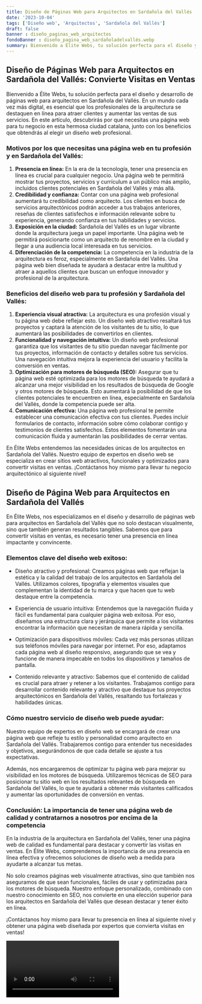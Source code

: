 ```yaml
---
title: Diseño de Páginas Web para Arquitectos en Sardañola del Vallés
date: '2023-10-04'
tags: ['Diseño web', 'Arquitectos', 'Sardañola del Vallés']
draft: false
banner : diseño_paginas_web_arquitectos
fondoBanner : diseño_pagina_web_sardañoladelvallés.webp
summary: Bienvenido a Élite Webs, tu solución perfecta para el diseño y desarrollo de páginas web para arquitectos en Sardañola del Vallés. En un mundo cada vez más digital, es esencial que los profesionales de la arquitectura se destaquen en línea para atraer clientes y aumentar las ventas de sus servicios. En este artículo, descubrirás por qué necesitas una página web para tu negocio en esta hermosa ciudad catalana, junto con los beneficios que obtendrás al elegir un diseño web profesional.
---
```


## **Diseño de Páginas Web para Arquitectos en Sardañola del Vallés: Convierte Visitas en Ventas**

Bienvenido a Élite Webs, tu solución perfecta para el diseño y desarrollo de páginas web para arquitectos en Sardañola del Vallés. En un mundo cada vez más digital, es esencial que los profesionales de la arquitectura se destaquen en línea para atraer clientes y aumentar las ventas de sus servicios. En este artículo, descubrirás por qué necesitas una página web para tu negocio en esta hermosa ciudad catalana, junto con los beneficios que obtendrás al elegir un diseño web profesional.

### **Motivos por los que necesitas una página web en tu profesión y en Sardañola del Vallés:**

1. **Presencia en línea:** En la era de la tecnología, tener una presencia en línea es crucial para cualquier negocio. Una página web te permitirá mostrar tus proyectos, servicios y currículum a un público más amplio, incluidos clientes potenciales en Sardañola del Vallés y más allá.
2. **Credibilidad y confianza:** Contar con una página web profesional aumentará tu credibilidad como arquitecto. Los clientes en busca de servicios arquitectónicos podrán acceder a tus trabajos anteriores, reseñas de clientes satisfechos e información relevante sobre tu experiencia, generando confianza en tus habilidades y servicios.
3. **Exposición en la ciudad:** Sardañola del Vallés es un lugar vibrante donde la arquitectura juega un papel importante. Una página web te permitirá posicionarte como un arquitecto de renombre en la ciudad y llegar a una audiencia local interesada en tus servicios.
4. **Diferenciación de la competencia:** La competencia en la industria de la arquitectura es feroz, especialmente en Sardañola del Vallés. Una página web bien diseñada te ayudará a destacar entre la multitud y atraer a aquellos clientes que buscan un enfoque innovador y profesional de la arquitectura.

### **Beneficios del diseño web para tu profesión y Sardañola del Vallés:**

1. **Experiencia visual atractiva:** La arquitectura es una profesión visual y tu página web debe reflejar esto. Un diseño web atractivo resaltará tus proyectos y captará la atención de los visitantes de tu sitio, lo que aumentará las posibilidades de convertirlos en clientes.
2. **Funcionalidad y navegación intuitiva:** Un diseño web profesional garantiza que los visitantes de tu sitio puedan navegar fácilmente por tus proyectos, información de contacto y detalles sobre tus servicios. Una navegación intuitiva mejora la experiencia del usuario y facilita la conversión en ventas.
3. **Optimización para motores de búsqueda (SEO):** Asegurar que tu página web esté optimizada para los motores de búsqueda te ayudará a alcanzar una mejor visibilidad en los resultados de búsqueda de Google y otros motores de búsqueda. Esto aumentará la posibilidad de que los clientes potenciales te encuentren en línea, especialmente en Sardañola del Vallés, donde la competencia puede ser alta.
4. **Comunicación efectiva:** Una página web profesional te permite establecer una comunicación efectiva con tus clientes. Puedes incluir formularios de contacto, información sobre cómo colaborar contigo y testimonios de clientes satisfechos. Estos elementos fomentarán una comunicación fluida y aumentarán las posibilidades de cerrar ventas.

En Élite Webs entendemos las necesidades únicas de los arquitectos en Sardañola del Vallés. Nuestro equipo de expertos en diseño web se especializa en crear sitios web atractivos, funcionales y optimizados para convertir visitas en ventas. ¡Contáctanos hoy mismo para llevar tu negocio arquitectónico al siguiente nivel!

<GifSeo />

<Cta />

## Diseño de Página Web para Arquitectos en Sardañola del Vallés

En Élite Webs, nos especializamos en el diseño y desarrollo de páginas web para arquitectos en Sardañola del Vallés que no solo destacan visualmente, sino que también generan resultados tangibles. Sabemos que para convertir visitas en ventas, es necesario tener una presencia en línea impactante y convincente.

### Elementos clave del diseño web exitoso:

- Diseño atractivo y profesional: Creamos páginas web que reflejan la estética y la calidad del trabajo de los arquitectos en Sardañola del Vallés. Utilizamos colores, tipografía y elementos visuales que complementan la identidad de tu marca y que hacen que tu web destaque entre la competencia.

- Experiencia de usuario intuitiva: Entendemos que la navegación fluida y fácil es fundamental para cualquier página web exitosa. Por eso, diseñamos una estructura clara y jerárquica que permite a los visitantes encontrar la información que necesitan de manera rápida y sencilla.

- Optimización para dispositivos móviles: Cada vez más personas utilizan sus teléfonos móviles para navegar por internet. Por eso, adaptamos cada página web al diseño responsivo, asegurando que se vea y funcione de manera impecable en todos los dispositivos y tamaños de pantalla.

- Contenido relevante y atractivo: Sabemos que el contenido de calidad es crucial para atraer y retener a los visitantes. Trabajamos contigo para desarrollar contenido relevante y atractivo que destaque tus proyectos arquitectónicos en Sardañola del Vallés, resaltando tus fortalezas y habilidades únicas.

### Cómo nuestro servicio de diseño web puede ayudar:

Nuestro equipo de expertos en diseño web se encargará de crear una página web que refleje tu estilo y personalidad como arquitecto en Sardañola del Vallés. Trabajaremos contigo para entender tus necesidades y objetivos, asegurándonos de que cada detalle se ajuste a tus expectativas.

Además, nos encargaremos de optimizar tu página web para mejorar su visibilidad en los motores de búsqueda. Utilizaremos técnicas de SEO para posicionar tu sitio web en los resultados relevantes de búsqueda en Sardañola del Vallés, lo que te ayudará a obtener más visitantes calificados y aumentar las oportunidades de conversión en ventas.

### Conclusión: La importancia de tener una página web de calidad y contratarnos a nosotros por encima de la competencia

En la industria de la arquitectura en Sardañola del Vallés, tener una página web de calidad es fundamental para destacar y convertir las visitas en ventas. En Élite Webs, comprendemos la importancia de una presencia en línea efectiva y ofrecemos soluciones de diseño web a medida para ayudarte a alcanzar tus metas.

No solo creamos páginas web visualmente atractivas, sino que también nos aseguramos de que sean funcionales, fáciles de usar y optimizadas para los motores de búsqueda. Nuestro enfoque personalizado, combinado con nuestro conocimiento en SEO, nos convierte en una elección superior para los arquitectos en Sardañola del Vallés que desean destacar y tener éxito en línea.

¡Contáctanos hoy mismo para llevar tu presencia en línea al siguiente nivel y obtener una página web diseñada por expertos que convierta visitas en ventas!

<Video />

<CtaBot job='Arquitectos' city='Sardañola del Vallés'/>

<Gmaps query='Sardañola del Vallés+españa+maps' />